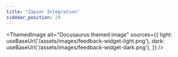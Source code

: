 ```yaml
---
title: "Zapier Integration"
sidebar_position: 29
---
```




<ThemedImage
  alt="Docusaurus themed image"
  sources={{
    light: useBaseUrl('/assets/images/feedback-widget-light.png'),
    dark: useBaseUrl('/assets/images/feedback-widget-dark.png'),
  }}
/>